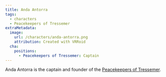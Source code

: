```yaml
---
title: Anda Antorra
tags:
  - characters
  - Peacekeepers of Tressemer
extraMetadata:
  image:
    url: /characters/anda-antorra.png
    attribution: Created with VRRoid
  cha:
    positions:
      - Peacekeepers of Tressemer: Captain
---
```


<Stub />

Anda Antorra is the captain and founder of the
[Peacekeepers of Tressemer](../organizations/peacekeepers-of-tressemer.mdx).
